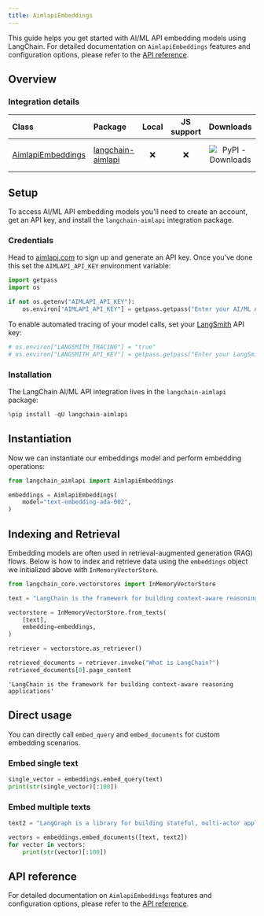 ```yaml
---
title: AimlapiEmbeddings
---
```


This guide helps you get started with AI/ML API embedding models using LangChain. For detailed documentation on `AimlapiEmbeddings` features and configuration options, please refer to the [API reference](https://python.langchain.com/api_reference/aimlapi/embeddings/langchain_aimlapi.embeddings.AimlapiEmbeddings.html).

## Overview

### Integration details

| Class | Package | Local | JS support | Downloads | Version |
| :--- | :--- | :---: | :---: | :---: | :---: |
| [AimlapiEmbeddings](https://python.langchain.com/api_reference/aimlapi/embeddings/langchain_aimlapi.embeddings.AimlapiEmbeddings.html) | [langchain-aimlapi](https://python.langchain.com/api_reference/aimlapi/index.html) | ❌ | ❌ | ![PyPI - Downloads](https://img.shields.io/pypi/dm/langchain-aimlapi?style=flat-square&label=%20) | ![PyPI - Version](https://img.shields.io/pypi/v/langchain-aimlapi?style=flat-square&label=%20) |

## Setup

To access AI/ML API embedding models you'll need to create an account, get an API key, and install the `langchain-aimlapi` integration package.

### Credentials

Head to [aimlapi.com](https://aimlapi.com/app/?utm_source=langchain&utm_medium=github&utm_campaign=integration) to sign up and generate an API key. Once you've done this set the `AIMLAPI_API_KEY` environment variable:

```python
import getpass
import os

if not os.getenv("AIMLAPI_API_KEY"):
    os.environ["AIMLAPI_API_KEY"] = getpass.getpass("Enter your AI/ML API key: ")
```

To enable automated tracing of your model calls, set your [LangSmith](https://docs.smith.langchain.com/) API key:

```python
# os.environ["LANGSMITH_TRACING"] = "true"
# os.environ["LANGSMITH_API_KEY"] = getpass.getpass("Enter your LangSmith API key: ")
```

### Installation

The LangChain AI/ML API integration lives in the `langchain-aimlapi` package:

```python
%pip install -qU langchain-aimlapi
```

## Instantiation

Now we can instantiate our embeddings model and perform embedding operations:

```python
from langchain_aimlapi import AimlapiEmbeddings

embeddings = AimlapiEmbeddings(
    model="text-embedding-ada-002",
)
```

## Indexing and Retrieval

Embedding models are often used in retrieval-augmented generation (RAG) flows. Below is how to index and retrieve data using the `embeddings` object we initialized above with `InMemoryVectorStore`.

```python
from langchain_core.vectorstores import InMemoryVectorStore

text = "LangChain is the framework for building context-aware reasoning applications"

vectorstore = InMemoryVectorStore.from_texts(
    [text],
    embedding=embeddings,
)

retriever = vectorstore.as_retriever()

retrieved_documents = retriever.invoke("What is LangChain?")
retrieved_documents[0].page_content
```

```output
'LangChain is the framework for building context-aware reasoning applications'
```

## Direct usage

You can directly call `embed_query` and `embed_documents` for custom embedding scenarios.

### Embed single text

```python
single_vector = embeddings.embed_query(text)
print(str(single_vector)[:100])
```

### Embed multiple texts

```python
text2 = "LangGraph is a library for building stateful, multi-actor applications with LLMs"

vectors = embeddings.embed_documents([text, text2])
for vector in vectors:
    print(str(vector)[:100])
```

## API reference

For detailed documentation on `AimlapiEmbeddings` features and configuration options, please refer to the [API reference](https://python.langchain.com/api_reference/aimlapi/embeddings/langchain_aimlapi.embeddings.AimlapiEmbeddings.html).
